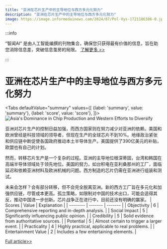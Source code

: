 ```yaml
---
title: "亚洲在芯片生产中的主导地位与西方多元化努力"
description: "亚洲在芯片生产中的主导地位与西方多元化努力"
image: https://image.informedainews.com/2024/07/Pol-Vys-1721186386-0.jpg
---
```



:::info

“智闻AI“ 是由人工智能编撰的刊物集合，确保您只获得最有价值的信息，旨在助您消除信息差，突破信息茧房的局限。  [了解更多 >>](/)

:::

# 亚洲在芯片生产中的主导地位与西方多元化努力


<Tabs
	defaultValue="summary"
	values={[
	{label: 'summary', value: 'summary'},
	{label: 'score', value: 'score'},
]}>
<TabItem value="summary">
<img
  src="https://image.informedainews.com/2024/07/Pol-Vys-1721186386-0.jpg"
  alt="Asia's Dominance in Chip Production and Western Efforts to Diversify"
/>



亚洲对芯片生产的控制日益加强，而西方国家则在努力减少对亚洲的依赖。美国和欧洲曾经是科技领域的领导者，但现在生产的全球芯片不到10%。地缘政治紧张和供应链中断促使各国政府推动本土半导体生产。美国提供了390亿美元的补贴，欧盟也有自己的计划。

然而，转移芯片生产是一个复杂的过程。亚洲的主导地位根深蒂固，台湾和韩国在高端半导体领域处于领先地位。美国的努力，如台积电在亚利桑那州的工厂，面临延迟和依赖亚洲材料及欧洲机械的问题。西方制造的芯片仍需在亚洲进行组装和测试。

未来会怎样？会有部分转移，但不会完全脱离亚洲。新的西方工厂旨在多元化和加强供应链，尽管成本更高。孤立策略，如限制对中国的技术出口，可能会适得其反，推动中国进一步创新。芯片战争正在进行中，目前还没有明确的赢家。
</TabItem>
<TabItem value="score">
	| Scores     | Value   | Explanation |
	| -------- | ------- | ------- |
	| Objectivity  | 6    | Comprehensive reporting and in-depth analysis.    |
	| Social Impact | 5     | Significantly influencing public opinion.    |
	| Credibility    | 5    | Solid evidence from authoritative sources.    |
	| Potential    | 5    | Almost certain to trigger a larger event.    |
	| Practicality    | 4    | Highly practical, applicable to real problems.    |
	| Entertainment Value    | 2    | Includes a few entertaining elements.    |
</TabItem>
</Tabs>

[Full article>>](https://asia.nikkei.com/Opinion/Chips-will-stay-in-Asia-even-as-West-seeks-to-go-back-to-the-future)
